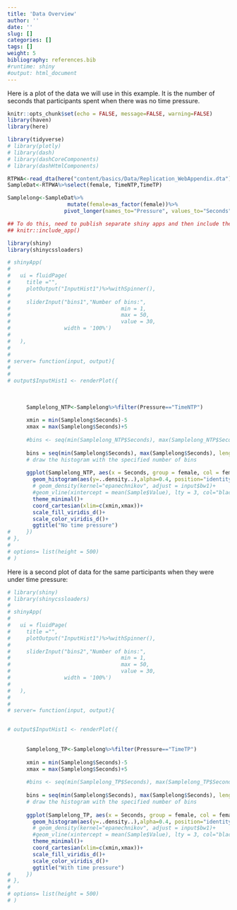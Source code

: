 ```yaml
---
title: 'Data Overview'
author: ''
date: ''
slug: []
categories: []
tags: []
weight: 5
bibliography: references.bib
#runtime: shiny
#output: html_document
---
```


Here is a plot of the data we will use in this example. It is the number of seconds that participants spent when there was no time pressure. 

<!-- You can use the slider below the plot to change the number of bins in the histogram. -->

```r
knitr::opts_chunk$set(echo = FALSE, message=FALSE, warning=FALSE)
library(haven)
library(here)

library(tidyverse)
# library(plotly)
# library(dash)
# library(dashCoreComponents)
# library(dashHtmlComponents)
```

```r
RTPWA<-read_dta(here("content/basics/Data/Replication_WebAppendix.dta"))
SampleDat<-RTPWA%>%select(female, TimeNTP,TimeTP)

Samplelong<-SampleDat%>%
                   mutate(female=as_factor(female))%>%
                  pivot_longer(names_to="Pressure", values_to="Seconds", TimeTP:TimeNTP)
```

<!-- <iframe height="800" width="100%" frameborder="no" src="https://interactivedesigns.shinyapps.io/TwoSampleComparison/"> </iframe> -->

```r

## To do this, need to publish separate shiny apps and then include then in the site...
## knitr::include_app()

library(shiny)
library(shinycssloaders)

# shinyApp(
#   
#   ui = fluidPage(
#     title ="",
#     plotOutput("InputHist1")%>%withSpinner(),
#     
#     sliderInput("bins1","Number of bins:",
#                                   min = 1,
#                                   max = 50,
#                                   value = 30, 
#                 width = '100%')
#     
#   ),
# 
# 
# server= function(input, output){
# 
# 
# output$InputHist1 <- renderPlot({
      
      
  
      Samplelong_NTP<-Samplelong%>%filter(Pressure=="TimeNTP")
      
      xmin = min(Samplelong$Seconds)-5
      xmax = max(Samplelong$Seconds)+5
    
      #bins <- seq(min(Samplelong_NTP$Seconds), max(Samplelong_NTP$Seconds), length.out = input$bins1 + 1)
      
      bins = seq(min(Samplelong$Seconds), max(Samplelong$Seconds), length.out = 15 + 1)
      # draw the histogram with the specified number of bins
      
      ggplot(Samplelong_NTP, aes(x = Seconds, group = female, col = female, fill = female))+
        geom_histogram(aes(y=..density..),alpha=0.4, position="identity", breaks = bins)+
        # geom_density(kernel="epanechnikov", adjust = input$bw1)+
        #geom_vline(xintercept = mean(Sample$Value), lty = 3, col="black")+
        theme_minimal()+
        coord_cartesian(xlim=c(xmin,xmax))+
        scale_fill_viridis_d()+
        scale_color_viridis_d()+
        ggtitle("No time pressure")
#     })
# },
# 
# options= list(height = 500)
# )

```

Here is a second plot of data for the same participants when they were under time pressure:

```r
# library(shiny)
# library(shinycssloaders)
# 
# shinyApp(
#   
#   ui = fluidPage(
#     title ="",
#     plotOutput("InputHist1")%>%withSpinner(),
#     
#     sliderInput("bins2","Number of bins:",
#                                   min = 1,
#                                   max = 50,
#                                   value = 30, 
#                 width = '100%')
#     
#   ),
# 
# 
# server= function(input, output){


# output$InputHist1 <- renderPlot({
      
  
      Samplelong_TP<-Samplelong%>%filter(Pressure=="TimeTP")
      
      xmin = min(Samplelong$Seconds)-5
      xmax = max(Samplelong$Seconds)+5
    
      #bins <- seq(min(Samplelong_TP$Seconds), max(Samplelong_TP$Seconds), length.out = input$bins2 + 1)
      
      bins = seq(min(Samplelong$Seconds), max(Samplelong$Seconds), length.out = 15 + 1)
      # draw the histogram with the specified number of bins
      
      ggplot(Samplelong_TP, aes(x = Seconds, group = female, col = female, fill = female))+
        geom_histogram(aes(y=..density..),alpha=0.4, position="identity", breaks = bins)+
        # geom_density(kernel="epanechnikov", adjust = input$bw1)+
        #geom_vline(xintercept = mean(Sample$Value), lty = 3, col="black")+
        theme_minimal()+
        coord_cartesian(xlim=c(xmin,xmax))+
        scale_fill_viridis_d()+
        scale_color_viridis_d()+
        ggtitle("With time pressure")
#     })
# },
# 
# options= list(height = 500)
# )

```

